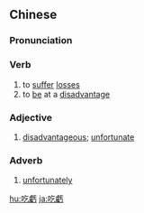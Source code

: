 {{also|吃亏}}
==Chinese==
{{zh-forms|s=吃亏}}

===Pronunciation===
{{zh-pron
|m=chīkuī
|c=hek3 kwai1
|ma=Zh-chikui.ogg
|cat=v,a,adv
}}

===Verb===
{{zh-verb}}

# to [[suffer]] [[losses]]
# to [[be]] at a [[disadvantage]]

===Adjective===
{{zh-adj}}

# [[disadvantageous]]; [[unfortunate]]

===Adverb===
{{zh-adv}}

# [[unfortunately]]

{{zh-cat|Intermediate}}

[[hu:吃虧]]
[[ja:吃虧]]